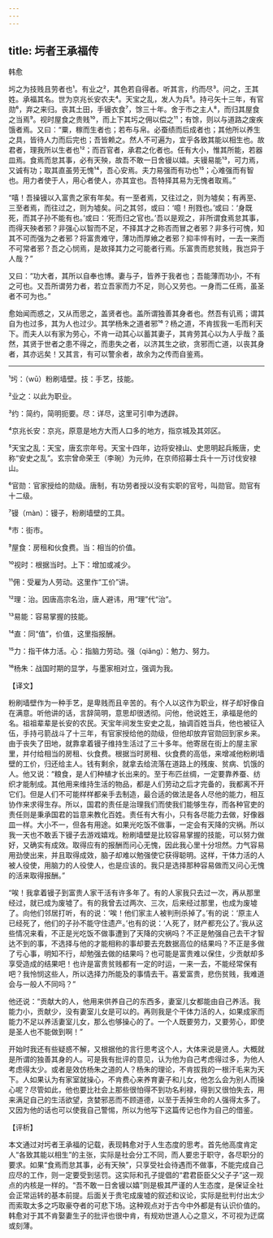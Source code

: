 ```yaml
---
---
---
```

title: 圬者王承福传
---




韩愈

圬之为技贱且劳者也¹。有业之²，其色若自得者。听其言，约而尽³。问之，王其姓。承福其名。世为京兆长安农夫⁴。天宝之乱，发人为兵⁵。持弓矢十三年，有官勋⁶，弃之来归。丧其土田，手镘衣食⁷，馀三十年。舍于市之主人⁸，而归其屋食之当焉⁹。视时屋食之贵贱¹⁰，而上下其圬之佣以偿之¹¹；有馀，则以与道路之废疾饿者焉。又曰：“粟，稼而生者也；若布与帛。必蚕绩而后成者也；其他所以养生之具，皆待人力而后完也；吾皆赖之。然人不可遍为，宜乎各致其能以相生也。故君者，理我所以生者也¹²；而百官者，承君之化者也。任有大小，惟其所能，若器皿焉。食焉而怠其事，必有天殃，故吾不敢一日舍镘以嬉。夫镘易能¹³，可力焉，又诚有功；取其直虽劳无愧¹⁴，吾心安焉。夫力易强而有功也¹⁵；心难强而有智也。用力者使于人，用心者使人，亦其宜也。吾特择其易为无愧者取焉。”

“嘻！吾操镘以入富贵之家有年矣。有一至者焉，又往过之，则为墟矣；有再至、三至者焉，而往过之，则为墟矣。问之其邻，或曰：‘噫！刑戮也。’或曰：‘身既死，而其子孙不能有也。’或曰：‘死而归之官也。’吾以是观之，非所谓食焉怠其事，而得天殃者邪？非强心以智而不足，不择其才之称否而冒之者邪？非多行可愧，知其不可而强为之者邪？将富贵难守，薄功而厚飨之者邪？抑丰悴有时，一去一来而不可常者邪？吾之心悯焉，是故择其力之可能者行焉。乐富贵而悲贫贱，我岂异于人哉？”

又曰：“功大者，其所以自奉也博。妻与子，皆养于我者也；吾能薄而功小，不有之可也。又吾所谓劳力者，若立吾家而力不足，则心又劳也。一身而二任焉，虽圣者不可为也。”

愈始闻而惑之，又从而思之，盖贤者也。盖所谓独善其身者也。然吾有讥焉；谓其自为也过多，其为人也过少。其学杨朱之道者邪¹⁶？杨之道，不肯拔我一毛而利天下。而夫人以有家为劳心，不肯一动其心以蓄其妻子，其肯劳其心以为人乎哉？虽然，其贤于世者之患不得之，而患失之者，以济其生之欲，贪邪而亡道，以丧其身者，其亦远矣！又其言，有可以警余者，故余为之传而自鉴焉。



***



¹圬：（wū）粉刷墙壁。技：手艺，技能。

²业之：以此为职业。

³约：简约，简明扼要。尽：详尽，这里可引申为透辟。

⁴京兆长安：京兆，原意是地方大而人口多的地方，指京城及其郊区。

⁵天宝之乱：天宝，唐玄宗年号。天宝十四年，边将安禄山、史思明起兵叛唐，史称“安史之乱”。玄宗曾命荣王（李琬）为元帅，在京师招募士兵十一万讨伐安禄山。

⁶官勋：官家授给的勋级。唐制，有功劳者授以没有实职的官号，叫勋官。勋官有十二级。

⁷镘（màn）：镘子，粉刷墙壁的工具。

⁸市：街市。

⁹屋食：房租和伙食费。当：相当的价值。

¹⁰视时：根据当时。上下：增加或减少。

¹¹佣：受雇为人劳动。这里作“工价”讲。

¹²理：治。因唐高宗名治，唐人避讳，用“理”代“治”。

¹³易能：容易掌握的技能。

¹⁴直：同“值”，价值，这里指报酬。

¹⁵力：指干体力活。心：指脑力劳动。强（qiǎng）：勉力、努力。

¹⁶杨朱：战国时期的显学，与墨家相对立，强调为我。

【译文】

粉刷墙壁作为一种手艺，是卑贱而且辛苦的。有个人以这作为职业，样子却好像自在满意。听他讲的话，言辞简明，意思却很透彻。问他，他说姓王，承福是他的名。祖祖辈辈是长安的农民。天宝年间发生安史之乱，抽调百姓当兵，他也被征入伍，手持弓箭战斗了十三年，有官家授给他的勋级，但他却放弃官勋回到家乡来。由于丧失了田地，就靠拿着镘子维持生活过了三十多年。他寄居在街上的屋主家里，并付给相当的房租、伙食费。根据当时房租、伙食费的高低，来增减他粉刷墙壁的工价，归还给主人。钱有剩余，就拿去给流落在道路上的残废、贫病、饥饿的人。他又说：“粮食，是人们种植才长出来的。至于布匹丝绸，一定要靠养蚕、纺织才能制成。其他用来维持生活的物品，都是人们劳动之后才完备的，我都离不开它们。但是人们不可能样样都亲手去制造，最合适的做法是各人尽他的能力，相互协作来求得生存。所以，国君的责任是治理我们而使我们能够生存，而各种官吏的责任则是秉承国君的旨意来教化百姓。责任有大有小，只有各尽能力去做，好像器皿一样。大小不一，但各有用途。如果光吃饭不做事，一定会有天降的灾祸。所以我一天也不敢丢下镘子去游戏嬉戏。粉刷墙壁是比较容易掌握的技能，可以努力做好，又确实有成效。取得应有的报酬而问心无愧，因此我心里十分坦然。力气容易用劲使出来，并且取得成效，脑子却难以勉强使它获得聪明。这样，干体力活的人被人役使，用脑力的人役使人，也是应该的。我只是选择那种容易做而又问心无愧的活来取得报酬。”

“唉！我拿着镘子到富贵人家干活有许多年了。有的人家我只去过一次，再从那里经过，就已成为废墟了。有的我曾去过两次、三次，后来经过那里，也成为废墟了。向他们邻居打听，有的说：‘唉！他们家主人被判刑杀掉了。’有的说：‘原主人已经死了，他们的子孙不能守住遗产。’也有的说：‘人死了，财产都充公了。’我从这些情况来看，不正是光吃饭不做事遭到了天降的灾祸吗？不正是勉强自己去干才智达不到的事，不选择与他的才能相称的事却要去充数据高位的结果吗？不正是多做了亏心事，明知不行，却勉强去做的结果吗？也可能是富贵难以保住，少贡献却多享受造成的结果吧！也许是富贵贫贱都有一定的时运，一来一去，不能经常保有吧？我怜悯这些人，所以选择力所能及的事情去干。喜爱富贵，悲伤贫贱，我难道会与一般人不同吗？”

他还说：“贡献大的人，他用来供养自己的东西多，妻室儿女都能由自己养活。我能力小，贡献少，没有妻室儿女是可以的。再则我是个干体力活的人，如果成家而能力不足以养活妻室儿女，那么也够操心的了。一个人既要劳力，又要劳心，即使是圣人也不能做到啊！”

开始时我还有些疑惑不解，又根据他的言行思考这个人，大体来说是贤人。大概就是所谓的独善其身的人。可是我有批评的意见，认为他为自己考虑得过多，为他人考虑得太少。或者是效仿杨朱之道的人？杨朱的理论，不肯拔我的一根汗毛来为天下。人如果认为有家室就操心，不肯费心来养育妻子和儿女，他怎么会为别人而操心呢？尽管如此，他也要比社会上那些很怕得不到功名利禄，得到又很怕失去，用来满足自己的生活欲望，贪婪邪恶而不顾道德，以至于丢掉生命的人强得太多了。又因为他的话也可以使我自己警惕，所以为他写下这篇传记也作为自己的借鉴。

【评析】

本文通过对圬者王承福的记载，表现韩愈对于人生态度的思考。首先他高度肯定人“各致其能以相生”的主张，实际是社会分工不同，而人要忠于职守，各尽职分的要求。如果“食焉而怠其事，必有天殃”，只享受社会待遇而不做事，不能完成自己应尽的工作，则一定要受到惩罚。这实际和孔子提倡的“君君臣臣父父子子”这一观点的内核是一样的。“吾不敢一日舍镘以嬉”则是极其严谨的人生态度，是保证全社会正常运转的基本前提。后面关于贵宅成废墟的叙述和议论，实际是批判付出太少而索取太多之巧取豪夺者的可悲下场。这种观点对于古今中外都是有认识价值的。韩愈对于其不肯娶妻生子的批评也很中肯，有规劝世道人心之意义，不可视为迂腐或刻薄。